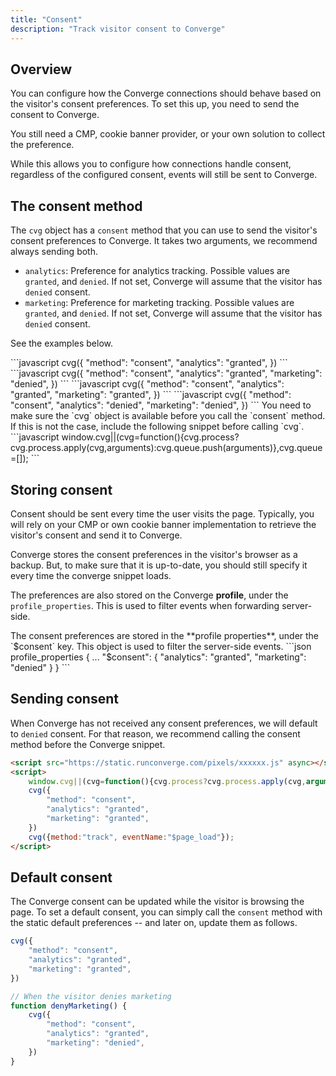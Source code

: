 ```yaml
---
title: "Consent"
description: "Track visitor consent to Converge"
---
```



## Overview

You can configure how the Converge connections should behave based on the visitor's consent preferences.
To set this up, you need to send the consent to Converge.

You still need a CMP, cookie banner provider, or your own solution to collect the preference.

While this allows you to configure how connections handle consent,
regardless of the configured consent, events will still be sent to Converge.

## The consent method

The `cvg` object has a `consent` method that you can use to send the visitor's consent preferences to Converge.
It takes two arguments, we recommend always sending both.
- `analytics`:
    Preference for analytics tracking. Possible values are `granted`, and `denied`.
    If not set, Converge will assume that the visitor has `denied` consent.
- `marketing`:
    Preference for marketing tracking. Possible values are `granted`, and `denied`.
    If not set, Converge will assume that the visitor has `denied` consent.

See the examples below.

<AccordionGroup>
    <Accordion icon="chart-simple" title="The visitor has granted consent for only analytics tracking">
    ```javascript
    cvg({ 
        "method": "consent",
        "analytics": "granted",
    })
    ```
    </Accordion>
    <Accordion icon="chart-simple" title="Equivalent to granting consent for only analytics tracking">
    ```javascript
    cvg({
        "method": "consent",
        "analytics": "granted",
        "marketing": "denied",
    })
    ```
    </Accordion>
    <Accordion icon="envelopes-bulk" title="The visitor has granted consent for both analytics and marketing tracking">
    ```javascript
    cvg({
        "method": "consent",
        "analytics": "granted",
        "marketing": "granted",
    })
    ```
    </Accordion>
    <Accordion icon="radiation" title="The visitor has denied consent for both analytics and marketing tracking">
    ```javascript
    cvg({
        "method": "consent",
        "analytics": "denied",
        "marketing": "denied",
    })
    ```
    </Accordion>
</AccordionGroup>

<Note>
You need to make sure the `cvg` object is available before you call the `consent` method.
If this is not the case, include the following snippet before calling `cvg`.
```javascript
window.cvg||(cvg=function(){cvg.process?cvg.process.apply(cvg,arguments):cvg.queue.push(arguments)},cvg.queue=[]);
```
</Note>


## Storing consent

Consent should be sent every time the user visits the page.
Typically, you will rely on your CMP or own cookie banner implementation to retrieve the visitor's consent and send it to Converge.

Converge stores the consent preferences in the visitor's browser as a backup.
But, to make sure that it is up-to-date, you should still specify it every time the converge snippet loads.

The preferences are also stored on the Converge **profile**, under the `profile_properties`.
This is used to filter events when forwarding server-side.

<Accordion title="Inspect the consent parameters for a profile">
The consent preferences are stored in the **profile properties**, under the `$consent` key. This object is used to filter the server-side events.
```json profile_properties
{
    ...
    "$consent": {
        "analytics": "granted",
        "marketing": "denied"
    }
}
```
</Accordion>

## Sending consent

When Converge has not received any consent preferences, we will default to `denied` consent.
For that reason, we recommend calling the consent method before the Converge snippet.

```html Configuring consent before the tracking
<script src="https://static.runconverge.com/pixels/xxxxxx.js" async></script>
<script>
    window.cvg||(cvg=function(){cvg.process?cvg.process.apply(cvg,arguments):cvg.queue.push(arguments)},cvg.queue=[]);
    cvg({ 
        "method": "consent",
        "analytics": "granted",
        "marketing": "granted",
    })
    cvg({method:"track", eventName:"$page_load"});
</script>

```

## Default consent

The Converge consent can be updated while the visitor is browsing the page.
To set a default consent, you can simply call the `consent` method with the static default preferences -- and later on, update them as follows.

```javascript Default to granted consent until the visitor denies marketing
cvg({ 
    "method": "consent",
    "analytics": "granted",
    "marketing": "granted",
})

// When the visitor denies marketing
function denyMarketing() {
    cvg({ 
        "method": "consent",
        "analytics": "granted",
        "marketing": "denied",
    })
}
```
